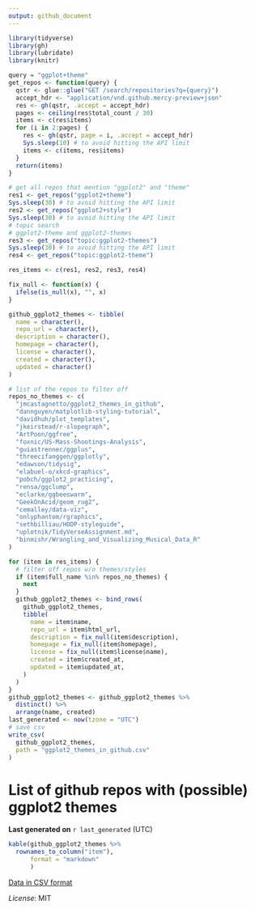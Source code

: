 ```yaml
---
output: github_document
---
```


```r
library(tidyverse)
library(gh)
library(lubridate)
library(knitr)

query = "ggplot+theme"
get_repos <- function(query) {
  qstr <- glue::glue("GET /search/repositories?q={query}")
  accept_hdr <- "application/vnd.github.mercy-preview+json"
  res <- gh(qstr, .accept = accept_hdr)
  pages <- ceiling(res$total_count / 30)
  items <- c(res$items)
  for (i in 2:pages) {
    res <- gh(qstr, page = i, .accept = accept_hdr)
    Sys.sleep(10) # to avoid hitting the API limit
    items <- c(items, res$items)
  }
  return(items)
}

# get all repos that mention "ggplot2" and "theme"
res1 <- get_repos("ggplot2+theme")
Sys.sleep(30) # to avoid hitting the API limit
res2 <- get_repos("ggplot2+style")
Sys.sleep(30) # to avoid hitting the API limit
# topic search
# ggplot2-theme and ggplot2-themes
res3 <- get_repos("topic:ggplot2-themes")
Sys.sleep(30) # to avoid hitting the API limit
res4 <- get_repos("topic:ggplot2-theme")

res_items <- c(res1, res2, res3, res4)

fix_null <- function(x) {
  ifelse(is_null(x), "", x)
}

github_ggplot2_themes <- tibble(
  name = character(),
  repo_url = character(),
  description = character(),
  homepage = character(),
  license = character(),
  created = character(),
  updated = character()
)

# list of the repos to filter off
repos_no_themes <- c(
  "jmcastagnetto/ggplot2_themes_in_github",
  "dannguyen/matplotlib-styling-tutorial",
  "davidhuh/plot_templates",
  "jkeirstead/r-slopegraph",
  "ArtPoon/ggfree",
  "foxnic/US-Mass-Shootings-Analysis",
  "guiastrennec/ggplus",
  "threecifanggen/ggplotly",
  "edawson/tidysig",
  "elabuel-o/xkcd-graphics",
  "pobch/ggplot2_practicing",
  "rensa/ggclump",
  "eclarke/ggbeeswarm",
  "GeekOnAcid/geom_rug2",
  "cemalley/data-viz",
  "onlyphantom/rgraphics",
  "sethbilliau/HODP-styleguide",
  "uplotnik/TidyVerseAssignment.md",
  "binmishr/Wrangling_and_Visualizing_Musical_Data_R"
)

for (item in res_items) {
  # filter off repos w/o themes/styles
  if (item$full_name %in% repos_no_themes) {
    next
  }
  github_ggplot2_themes <- bind_rows(
    github_ggplot2_themes,
    tibble(
      name = item$name,
      repo_url = item$html_url,
      description = fix_null(item$description),
      homepage = fix_null(item$homepage),
      license = fix_null(item$license$name),
      created = item$created_at,
      updated = item$updated_at,
    )
  )
}
github_ggplot2_themes <- github_ggplot2_themes %>% 
  distinct() %>% 
  arrange(name, created)
last_generated <- now(tzone = "UTC")
# save csv
write_csv(
  github_ggplot2_themes,
  path = "ggplot2_themes_in_github.csv"
)
```

# List of github repos with (possible) ggplot2 themes

**Last generated on** `r last_generated` (UTC)


```r
kable(github_ggplot2_themes %>% 
  rownames_to_column("item"),
      format = "markdown"
      )
```

[Data in CSV format](ggplot2_themes_in_github.csv)


*License*: MIT
